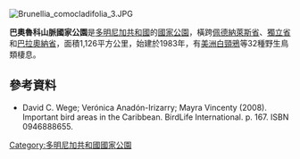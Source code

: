 [[Image:Brunellia_comocladifolia_3.JPG|right]]
{{coord|18.16|N|71.5|W|display=title}}

'''巴奧魯科山脈國家公園'''是[[多明尼加共和國|多明尼加共和國]]的[[國家公園|國家公園]]，橫跨[[佩德納萊斯省|佩德納萊斯省]]、[[獨立省|獨立省]]和[[巴拉奧納省|巴拉奧納省]]，面積1,126平方公里，始建於1983年，有[[美洲白頸鴉|美洲白頸鴉]]等32種野生鳥類棲息。

==參考資料==
* David C. Wege; Verónica Anadón-Irizarry; Mayra Vincenty (2008). Important bird areas in the Caribbean. BirdLife International. p. 167. ISBN 0946888655.

{{DominicanRepublic-geo-stub}}
[[Category:多明尼加共和國國家公園|Category:多明尼加共和國國家公園]]